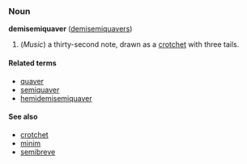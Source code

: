 === Noun ===
'''demisemiquaver''' ([[demisemiquavers]])

# (''Music'') a thirty-second note, drawn as a [[crotchet]] with three tails.

==== Related terms ====
*[[quaver]]
*[[semiquaver]]
*[[hemidemisemiquaver]]

====See also====
*[[crotchet]]
*[[minim]]
*[[semibreve]]